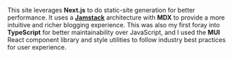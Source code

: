 This site leverages **Next.js** to do static-site generation for better performance. 
It uses a [**Jamstack**](https://jamstack.org/) architecture with **MDX** to provide a more intuitive and richer
blogging experience. This was also my first foray into **TypeScript** for better maintainability over JavaScript, 
and I used the **MUI** React component library and style utilities to follow industry best practices 
for user experience.